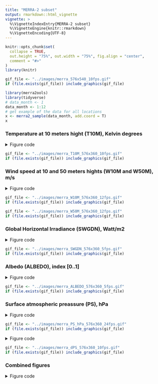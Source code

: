 ```yaml
---
title: "MERRA-2 subset"
output: rmarkdown::html_vignette
vignette: >
  %\VignetteIndexEntry{MERRA-2 subset}
  %\VignetteEngine{knitr::rmarkdown}
  %\VignetteEncoding{UTF-8}
---
```


```r
knitr::opts_chunk$set(
  collapse = TRUE, 
  out.height = "75%", out.width = "75%", fig.align = "center",
  comment = "#>"
)
library(knitr)
```

```r
gif_file <- "../images/merra_576x540_10fps.gif"
if (file.exists(gif_file)) include_graphics(gif_file)

```


```r
library(merra2ools)
library(tidyverse)
# data_month <- 1
data_month <- 1:12
# get example of the data for all locations
x <- merra2_sample(data_month, add.coord = T)
x

```


### Temperature at 10 meters hight (T10M), Kelvin degrees
<details>
  <summary>Figure code</summary>
```r
summary(x$T10M)
summary(x$T10M - 272) # Kelvin -> Celsius

plot_merra(x, name = "T10M", 
           scale = 1, intercept = -272, # Kelvin -> Celsius
           limits = c(-50, 50), 
           legend.name = "\u00B0C",
           datetime.position = c(144, 87))

gif_merra(x, name = "T10M", dirname = "images", fps = 10,
          limits = c(-50, 50), intercept = -272, 
          legend.position = c(0.9, 0.05), 
          legend.name = expression("\u00B0C"),
          datetime.position = c(144, 87))

```
</details>


```r
gif_file <- "../images/merra_T10M_576x360_10fps.gif"
if (file.exists(gif_file)) include_graphics(gif_file)

```

### Wind speed at 10 and 50 meters hights (W10M and W50M), m/s
<details><summary>Figure code</summary>
```r
summary(x$W50M)
# fig.W50M <- 
plot_merra(x, name = "W50M", limits = c(0, 30), 
           legend.name = expression("m/s"),
           datetime.position = c(144, 87))

# fig.W10M <- 
plot_merra(x, name = "W10M", limits = c(0, 30),
           legend.name = expression("m/s"),
           datetime.position = c(144, 87))

gif_merra(x, name = "W50M", dirname = "images", fps = 12,
          limits = c(0, 30), 
          legend.position = c(0.9, 0.05), 
          legend.name = expression("m/s"),
          datetime.position = c(144, 87))


gif_merra(x, name = "W10M", dirname = "images", fps = 12,
          limits = c(0, 30), 
          legend.position = c(0.9, 0.05), 
          legend.name = expression("m/s"),
          datetime.position = c(144, 87))


```
</details>

```r
gif_file <- "../images/merra_W10M_576x360_12fps.gif"
if (file.exists(gif_file)) include_graphics(gif_file)

```

```r
gif_file <- "../images/merra_W50M_576x360_12fps.gif"
if (file.exists(gif_file)) include_graphics(gif_file)

```

### Global Horizontal Irradiance (SWGDN), Watt/m2
<details><summary>Figure code</summary>
```r
summary(x$SWGDN)

plot_merra(x, name = "SWGDN", limits = c(0, 1200), 
           legend.position = c(0.88, 0.05), 
           legend.name = ("W/\u33A1"),
           datetime.position = c(144, 87))

plot_merra(x, name = "SWGDN", dirname = "images", fps = 5,
          limits = c(0, 1), scale = 1/1000,
          legend.position = c(0.88, 0.05), 
          legend.name = ("kW/\u33A1"),
          datetime.position = c(144, 87))

gif_merra(x, name = "SWGDN", dirname = "images", fps = 5,
          limits = c(0, 1200), scale = 1,
          legend.position = c(0.88, 0.05), 
          legend.name = ("W/\u33A1"),
          datetime.position = c(144, 87))

```
</details>

```r
gif_file <- "../images/merra_SWGDN_576x360_5fps.gif"
if (file.exists(gif_file)) include_graphics(gif_file)

```

### Albedo (ALBEDO), index [0..1]
<details><summary>Figure code</summary>
```r
summary(x$ALBEDO)

plot_merra(x, name = "ALBEDO", dirname = "images", fps = 5,
          limits = c(0, 1), scale = 1,
          legend.position = c(0.9, 0.05), 
          legend.name = (""),
          datetime.position = c(144, 87))

gif_merra(x, name = "ALBEDO", dirname = "images", fps = 5,
          limits = c(0, 1), scale = 1,
          legend.position = c(0.9, 0.05), 
          legend.name = (""),
          datetime.position = c(144, 87))

```
</details>

```r
gif_file <- "../images/merra_ALBEDO_576x360_5fps.gif"
if (file.exists(gif_file)) include_graphics(gif_file)

```

### Surface atmospheric preassure (PS), hPa
<details><summary>Figure code</summary>
```r
summary(x$PS_hPa)

plot_merra(x, name = "PS_hPa", dirname = "images", fps = 5,
          limits = c(500, 1000), scale = 1, direction = 1,
          legend.position = c(0.89, 0.05), palette = "YlGnBu",
          legend.name = ("hPa"),
          datetime.position = c(144, 87))

gif_merra(x, name = "PS_hPa", dirname = "images", fps = 24,
          limits = c(500, 1000), scale = 1, direction = 1,
          legend.position = c(0.89, 0.05), 
          legend.name = ("hPa"),
          datetime.position = c(144, 87))

```
</details>

```r
gif_file <- "../images/merra_PS_hPa_576x360_24fps.gif"
if (file.exists(gif_file)) include_graphics(gif_file)

```

<details>
<summary>Figure code</summary>
```r
PS_mean <- x %>% 
  group_by(locid) %>%
  summarise(PS_mean = mean(PS_hPa, na.rm = TRUE), .groups = "drop")

x <- full_join(x, PS_mean) %>%
  mutate(dPS = PS_hPa - PS_mean)
summary(x$dPS)

plot_merra(x, name = "dPS", dirname = "images", fps = 5,
          limits = c(-30, 30), scale = 1, direction = -1,
          legend.position = c(0.9, 0.05), 
          legend.name = ("hPa"),
          datetime.position = c(144, 87))

gif_merra(x, name = "dPS", dirname = "images", fps = 5,
          limits = c(-30, 30), scale = 1, direction = -1,
          legend.position = c(0.89, 0.05), 
          legend.name = ("hPa"),
          datetime.position = c(144, 87))

```
</details>

```r
gif_file <- "../images/merra_dPS_576x360_10fps.gif"
if (file.exists(gif_file)) include_graphics(gif_file)

```


### Combined figures
<details>
  <summary>Figure code</summary>
```r

fig.T10M <- function(x) {
  plot_merra(x, name = "T10M", intercept = -272, 
             limits = c(-50, 50), legend.name = "\u00B0C",
           # datetime.position = c(144, 87), 
           # legend.position = c(0.89, 0.05), 
           legend.position = NULL,
           datetime.position = NA,
           expand.x = c(0.002, 0.005), expand.y = c(0.002, 0.005))
}
# fig.T10M(x)

fig.W50M <- function(x) {
    plot_merra(x, name = "W50M", limits = c(0, 30), 
           legend.name = expression("m/s"),
           datetime.position = c(110, 87),
           # legend.position = c(0.89, 0.05), 
           legend.position = NULL,
           # datetime.position = NA,
           expand.x = c(0.002, 0.005), expand.y = c(0.002, 0.005)
           )
}
# fig.W50M(x)

fig.W10M <- function(x) {
    plot_merra(x, name = "W10M", limits = c(0, 30), 
           legend.name = expression("m/s"),
           # datetime.position = c(144, 87)
           # legend.position = c(0.89, 0.05), 
           legend.position = NULL,
           datetime.position = NA,
           expand.x = c(0.002, 0.005), expand.y = c(0.002, 0.005)
           )
}
# fig.W10M(x)

fig.ALBEDO <- function(x) {
  plot_merra(x, name = "ALBEDO", dirname = "images", fps = 5,
          limits = c(0, 1), scale = 1,
          # legend.position = c(0.9, 0.05), 
          legend.position = NULL,
          legend.name = (""), 
           datetime.position = NA,
           expand.x = c(0.002, 0.005), expand.y = c(0.002, 0.005)
           )
}
# fig.ALBEDO(x)

fig.SWGDN <- function(x) {
  plot_merra(x, name = "SWGDN", limits = c(0, 1200), 
           # legend.position = c(0.88, 0.05), 
           legend.position = NULL,
           legend.name = ("W/\u33A1"), 
           datetime.position = NULL,
           expand.x = c(0.002, 0.005), expand.y = c(0.002, 0.005)
           )
}
# fig.SWGDN(x)

fig.PS_hPa <- function(x) {
  plot_merra(x, name = "PS_hPa", dirname = "images", fps = 5,
          limits = c(500, 1000), scale = 1, direction = 1,
          # palette = "YlGnBu",
          # legend.position = c(0.89, 0.05), 
          legend.position = NULL,
          legend.name = ("hPa"),
           datetime.position = NA,
           expand.x = c(0.002, 0.005), expand.y = c(0.002, 0.005)
           )
}
# fig.PS_hPa(x)

fig.dPS <- function(x) {
  plot_merra(x, name = "dPS", dirname = "images", fps = 5,
          limits = c(-50, 50), scale = 1, direction = -1,
          # legend.position = c(0.9, 0.05), 
          legend.position = NULL,
          legend.name = ("hPa"),
           datetime.position = NA,
           expand.x = c(0.002, 0.005), expand.y = c(0.002, 0.005)
           )
}
# fig.dPS(x)
```

```r
library("cowplot")
fig.grid <- function(x) {
  plot_grid(fig.W10M(x), fig.W50M(x),
            fig.SWGDN(x), fig.ALBEDO(x),
            fig.T10M(x), fig.PS_hPa(x),
            # fig.dPS(x),
            labels = c("W10M", "W50M", "SWGDN", "ALBEDO", "T10M", "PS"),
            ncol = 2, nrow = 3, hjust = -0.1, vjust = 1.1, label_size = 10)
}
# ii <- lubridate::month(x$UTC) == 2; summary(ii)
fig.grid(x)

gif_merra(x, FUN = "fig.grid", dirname = "images", fps = 10,
          gif.width = 576, gif.height = 360 * 1.5)


# gif_merra(x, FUN = "fig.grid", dirname = "images", fps = 10,
#           gif.width = 576 * 2, gif.height = 360 * 3)


# gif_merra(x, FUN = "fig.grid", dirname = "images", fps = 10,
#           gif.width = 576/1.5, gif.height = 360)


fig.grid2 <- function(x) {
  plot_grid(fig.W10M(x), fig.W50M(x),
            fig.SWGDN(x), fig.ALBEDO(x),
            fig.T10M(x), fig.dPS(x),
            # fig.dPS(x),
            labels = c("W10M", "W50M", "SWGDN", "ALBEDO", "T10M", "dPS"),
            ncol = 2, nrow = 3, hjust = -0.1, vjust = 1.1, label_size = 10)
}

gif_merra(x, FUN = "fig.grid2", dirname = "images", fps = 5,
          gif.width = 576, gif.height = 360 * 1.5)


```
</details>


